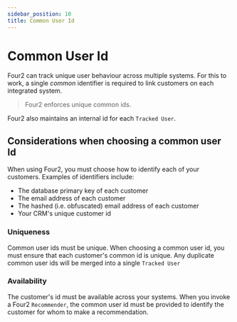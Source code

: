 ```yaml
---
sidebar_position: 10
title: Common User Id
---
```


# Common User Id

Four2 can track unique user behaviour across multiple systems. 
For this to work, a single *common* identifier is required to link customers on each integrated system.

> Four2 enforces unique common ids.

Four2 also maintains an internal id for each `Tracked User`.

## Considerations when choosing a common user Id

When using Four2, you must choose how to identify each of your customers.
Examples of identifiers include:

- The database primary key of each customer
- The email address of each customer
- The hashed (i.e. obfuscated) email address of each customer
- Your CRM's unique customer id

### Uniqueness

Common user ids must be unique.
When choosing a common user id, you must ensure that each customer's common id is unique.
Any duplicate common user ids will be merged into a single `Tracked User`

### Availability

The customer's id must be available across your systems. 
When you invoke a Four2 `Recommender`, the common user id must be provided to identify the customer for whom to make a recommendation.
